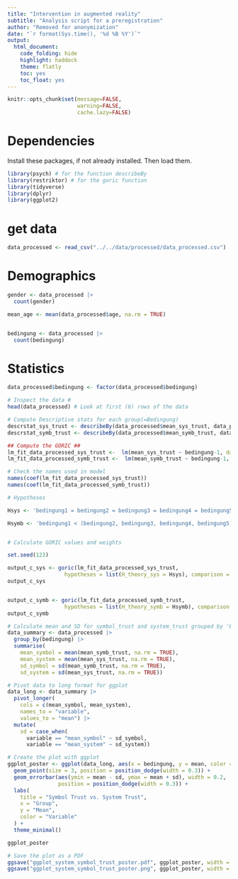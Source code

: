 ```yaml
---
title: "Intervention in augmented reality"
subtitle: "Analysis script for a preregistration"
author: "Removed for anonymization"
date: "`r format(Sys.time(), '%d %B %Y')`"
output:
  html_document:
    code_folding: hide
    highlight: haddock
    theme: flatly
    toc: yes
    toc_float: yes
---
```


```r
knitr::opts_chunk$set(message=FALSE,
                      warning=FALSE,
                      cache.lazy=FALSE)
```

# Dependencies
Install these packages, if not already installed. Then load them.
```r
library(psych) # for the function describeBy
library(restriktor) # for the goric function
library(tidyverse)
library(dplyr)
library(ggplot2)
```

# get data
```r
data_processed <- read_csv("../../data/processed/data_processed.csv")
```

# Demographics
```r
gender <- data_processed |>
  count(gender)

mean_age <- mean(data_processed$age, na.rm = TRUE)


bedingung <- data_processed |>
  count(bedingung)

```

# Statistics

```r
data_processed$bedingung <- factor(data_processed$bedingung)  

# Inspect the data #
head(data_processed) # Look at first (6) rows of the data

# Compute Descriptive stats for each group(=Bedingung)
descrstat_sys_trust <- describeBy(data_processed$mean_sys_trust, data_processed$bedingung, mat = TRUE)
descrstat_symb_trust <- describeBy(data_processed$mean_symb_trust, data_processed$bedingung, mat = TRUE)

## Compute the GORIC ##
lm_fit_data_processed_sys_trust <-  lm(mean_sys_trust ~ bedingung-1, data = data_processed)
lm_fit_data_processed_symb_trust <-  lm(mean_symb_trust ~ bedingung-1, data = data_processed)

# Check the names used in model
names(coef(lm_fit_data_processed_sys_trust))
names(coef(lm_fit_data_processed_symb_trust))

# Hypotheses 

Hsys <- 'bedingung1 = bedingung2 = bedingung3 = bedingung4 = bedingung5'

Hsymb <- 'bedingung1 < (bedingung2, bedingung3, bedingung4, bedingung5)'


# Calculate GORIC values and weights

set.seed(123)

output_c_sys <- goric(lm_fit_data_processed_sys_trust, 
                  hypotheses = list(H_theory_sys = Hsys), comparison = "complement")
output_c_sys


output_c_symb <- goric(lm_fit_data_processed_symb_trust, 
                  hypotheses = list(H_theory_symb = Hsymb), comparison = "complement")
output_c_symb


```

```r
# Calculate mean and SD for symbol_trust and system_trust grouped by 'bedingung'
data_summary <- data_processed |>
  group_by(bedingung) |>
  summarise(
    mean_symbol = mean(mean_symb_trust, na.rm = TRUE),  
    mean_system = mean(mean_sys_trust, na.rm = TRUE),   
    sd_symbol = sd(mean_symb_trust, na.rm = TRUE),      
    sd_system = sd(mean_sys_trust, na.rm = TRUE))

# Pivot data to long format for ggplot
data_long <- data_summary |>
  pivot_longer(
    cols = c(mean_symbol, mean_system),
    names_to = "variable",
    values_to = "mean") |>
  mutate(
    sd = case_when(
      variable == "mean_symbol" ~ sd_symbol,
      variable == "mean_system" ~ sd_system))

# Create the plot with ggplot
ggplot_poster <- ggplot(data_long, aes(x = bedingung, y = mean, color = variable)) +
  geom_point(size = 3, position = position_dodge(width = 0.3)) +  
  geom_errorbar(aes(ymin = mean - sd, ymax = mean + sd), width = 0.2, 
                position = position_dodge(width = 0.3)) +  
  labs(
    title = "Symbol Trust vs. System Trust",
    x = "Group",
    y = "Mean",
    color = "Variable"
  ) +
  theme_minimal()  

ggplot_poster
```


```r
# Save the plot as a PDF
ggsave("ggplot_system_symbol_trust_poster.pdf", ggplot_poster, width = 10, height = 5)
ggsave("ggplot_system_symbol_trust_poster.png", ggplot_poster, width = 10, height = 5)
```




